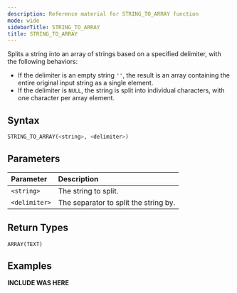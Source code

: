 ```yaml
---
description: Reference material for STRING_TO_ARRAY function
mode: wide
sidebarTitle: STRING_TO_ARRAY
title: STRING_TO_ARRAY
---
```



Splits a string into an array of strings based on a specified delimiter, with the following behaviors:

* If the delimiter is an empty string `''`, the result is an array containing the entire original input string as a single element.
* If the delimiter is `NULL`, the string is split into individual characters, with one character per array element.

## Syntax


```sql
STRING_TO_ARRAY(<string>, <delimiter>)
```
## Parameters 


| Parameter     | Description                           |
| :------------- | :------------------------------------- |
| `<string>`    | The string to split.                  |
| `<delimiter>` | The separator to split the string by. |

## Return Types
`ARRAY(TEXT)`

## Examples


**INCLUDE WAS HERE**

